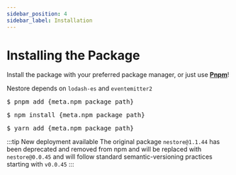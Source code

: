 ```yaml
---
sidebar_position: 4
sidebar_label: Installation
---
```



# Installing the Package


Install the package with your preferred package manager, or just use **[Pnpm](https://pnpm.io/)**!

Nestore depends on `lodash-es` and `eventemitter2`

<Tabs>

<TabItem value="pnpm" label="Pnpm" default>
<pre>
$ pnpm add {meta.npm_package_path}
</pre>
</TabItem>

<TabItem value="npm" label="NPM" >
<pre>
$ npm install {meta.npm_package_path}
</pre>
</TabItem>

<TabItem value="yarn" label="Yarn" >
<pre>
$ yarn add {meta.npm_package_path}
</pre>
</TabItem>


</Tabs>


:::tip New deployment available
The original package `nestore@1.1.44` has been deprecated and removed from npm and will be replaced with `nestore@0.0.45`
and will follow standard semantic-versioning practices starting with `v0.0.45`
:::